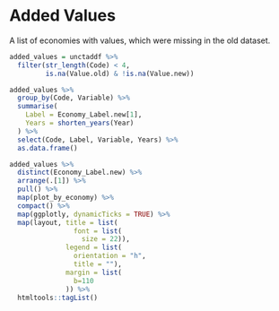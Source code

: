 # Added Values
A list of economies with values, which were missing in the old dataset.

```r
added_values = unctaddf %>%
  filter(str_length(Code) < 4,
         is.na(Value.old) & !is.na(Value.new))

added_values %>% 
  group_by(Code, Variable) %>% 
  summarise(
    Label = Economy_Label.new[1],
    Years = shorten_years(Year)
  ) %>% 
  select(Code, Label, Variable, Years) %>% 
  as.data.frame()

added_values %>% 
  distinct(Economy_Label.new) %>% 
  arrange(.[1]) %>% 
  pull() %>% 
  map(plot_by_economy) %>% 
  compact() %>% 
  map(ggplotly, dynamicTicks = TRUE) %>% 
  map(layout, title = list(
                font = list(
                  size = 22)),
              legend = list(
                orientation = "h",
                title = ""),
              margin = list(
                b=110
              )) %>% 
  htmltools::tagList() 
```